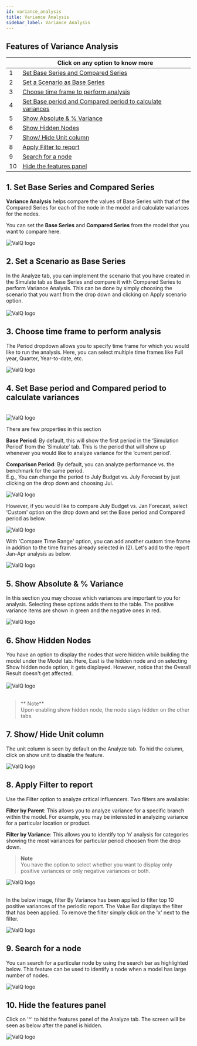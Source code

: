 ```yaml
---
id: variance_analysis
title: Variance Analysis
sidebar_label: Variance Analysis
---
```


<div style={{textAlign: 'center'}}> 

## Features of Variance Analysis

</div>

<div style={{textAlign: 'justify'}} className="table-center">

|   	| Click on any option to know more  	|
|---	|---	|
| 1  	| [Set Base Series and Compared Series](#1-set-base-series-and-compared-series)  	|
| 2  	| [Set a Scenario as Base Series](#2--set-a-scenario-as-base-series) |
| 3  	| [Choose time frame to perform analysis](#3-choose-time-frame-to-perform-analysis) |
| 4  	| [Set Base period and Compared period to calculate variances](#4-set-base-period-and-compared-period-to-calculate-variances ) 	|
| 5  	| [Show Absolute & % Variance](#5-show-absolute---variance) |
| 6  	| [Show Hidden Nodes](#6-show-hidden-nodes)	|
| 7  	| [Show/ Hide Unit column](#7-show-hide-unit-column)  	|
| 8  	| [Apply Filter to report](#8-apply-filter-to-report)  	|
| 9  	| [Search for a node](#9-search-for-a-node)  	|
| 10  	| [Hide the features panel](#10-hide-the-features-panel)  	|
</div>

## 1. Set Base Series and Compared Series

<div style={{textAlign: 'justify'}}>

**Variance Analysis** helps compare the values of Base Series with that of the Compared Series for each of the node in the model and 
calculate variances for the nodes.

You can set the **Base Series** and **Compared Series** from the model that you want to compare here. 
</div>
<div style={{textAlign: 'center'}}>
  <Zoom>
<img alt="ValQ logo" src={useBaseUrl('/doc-images/analyze/analyze3.png')} />
  </Zoom>
</div>

## 2.  Set a Scenario as Base Series

<div style={{textAlign: 'justify'}}>
In the Analyze tab, you can implement the scenario that you have created in the Simulate tab as Base Series and compare it with Compared
Series to perform Variance Analysis. This can be done by simply choosing the scenario that you want from the drop down and clicking on Apply scenario option. <br /> <br />
</div>
<div style={{textAlign: 'center'}}>
  <Zoom>
<img alt="ValQ logo" src={useBaseUrl('/doc-images/analyze/analyze2.png')} />
  </Zoom>
</div>

## 3. Choose time frame to perform analysis

<div style={{textAlign: 'justify'}}>

The Period dropdown allows you to specify time frame for which you would like to run the analysis. Here, you can select multiple 
time frames like Full year, Quarter, Year-to-date, etc.
</div>
<div style={{textAlign: 'center'}}>
  <Zoom>
<img alt="ValQ logo" src={useBaseUrl('/doc-images/analyze/analyze4.png')} />
  </Zoom>
</div> 

## 4. Set Base period and Compared period to calculate variances

<br />
<div style={{textAlign: 'center'}}>
  <Zoom>
<img alt="ValQ logo" src={useBaseUrl('/doc-images/analyze/analyze7.png')} />
  </Zoom>
</div>

There are few properties in this section

<div style={{textAlign: 'justify'}}>

**Base Period**: By default, this will show the first period in the ‘Simulation Period’ from the ‘Simulate’ tab. 
This is the period that will show up whenever you would like to analyze variance for the ‘current period’.

**Comparison Period**: By default, you can analyze performance vs. the benchmark for the same period. <br />
E.g., You can change the period to July Budget vs. July Forecast by just clicking on the drop down and choosing Jul.
</div>

<div style={{textAlign: 'center'}}>
  <Zoom>
<img alt="ValQ logo" src={useBaseUrl('/doc-images/analyze/analyze8.png')} />
  </Zoom>
</div>

However, if you would like to compare July Budget vs. Jan Forecast, select ‘Custom' option on the drop down and set the Base period and
Compared period as below. 

<div style={{textAlign: 'center'}}>
  <Zoom>
<img alt="ValQ logo" src={useBaseUrl('/doc-images/analyze/analyze9.1.png')} />
  </Zoom>
</div> 

With 'Compare Time Range' option, you can add another custom time frame in addition to the time frames already selected in (2). Let's add
to the report Jan-Apr analysis as below.

<div style={{textAlign: 'center'}}>
  <Zoom>
<img alt="ValQ logo" src={useBaseUrl('/doc-images/analyze/analyze9.2.png')} />
  </Zoom>
</div> 

## 5. Show Absolute & % Variance

<div style={{textAlign: 'justify'}}>

In this section you may choose which variances are important to you for analysis. Selecting these options adds them to the table.
The positive variance items are shown in green and the negative ones in red.
</div>
<div style={{textAlign: 'center'}}>
  <Zoom>
<img alt="ValQ logo" src={useBaseUrl('/doc-images/analyze/analyze10.png')} />
  </Zoom>
</div>

## 6. Show Hidden Nodes

<div style={{textAlign: 'justify'}}>
You have an option to display the nodes that were hidden while building the model under the Model tab.
Here, East is the hidden node and on selecting Show hidden node option, it gets displayed.
However, notice that the Overall Result doesn't get affected. 
</div> <br />

<div style={{textAlign: 'center'}}>
  <Zoom>
<img alt="ValQ logo" src={useBaseUrl('/doc-images/analyze/analyze11.png')} />
  </Zoom>
</div> <br />

> ** Note** <br /> Upon enabling show hidden node, the node stays hidden on the other tabs.

## 7. Show/ Hide Unit column

<div style={{textAlign: 'justify'}}>

The unit column is seen by default on the Analyze tab. To hid the column, click on show unit to disable the feature.
</div>
<div style={{textAlign: 'center'}}>
  <Zoom>
<img alt="ValQ logo" src={useBaseUrl('/doc-images/analyze/analyze12.png')} />
  </Zoom>
</div>

## 8. Apply Filter to report

<div style={{textAlign: 'justify'}}>

Use the Filter option to analyze critical influencers.  Two filters are available:

**Filter by Parent**: This allows you to analyze variance for a specific branch within the model. For example, you may be interested in analyzing variance for a particular location or product.

**Filter by Variance**: This allows you to identify top ‘n’ analysis for categories showing the most variances for particular period choosen from the drop down.

> **Note** <br /> You have the option to select whether you want to display only positive variances or only negative variances or both.

</div>
<div style={{textAlign: 'center'}}>
  <Zoom>
<img alt="ValQ logo" src={useBaseUrl('/doc-images/analyze/analyze13.1.png')} />
  </Zoom>
</div>

<br />
<div style={{textAlign: 'justify'}}>

In the below image, filter By Variance has been applied to filter top 10 positive variances of the periodic report. The Value Bar displays 
the filter that has been applied. To remove the filter simply click on the 'x' next to the filter. 

</div>

<div style={{textAlign: 'center'}}>
  <Zoom>
<img alt="ValQ logo" src={useBaseUrl('/doc-images/analyze/analyze13.2.png')} />
  </Zoom>
</div>

## 9. Search for a node

<div style={{textAlign: 'justify'}}>

You can search for a particular node by using the search bar as highlighted below. This feature can be used to identify a node when a model 
has large number of nodes. 

</div>

<div style={{textAlign: 'center'}}>
  <Zoom>
<img alt="ValQ logo" src={useBaseUrl('/doc-images/analyze/analyze14.png')} />
  </Zoom>
</div>

## 10. Hide the features panel

Click on '^' to hid the features panel of the Analyze tab. The screen will be seen as below after the panel is hidden.

<div style={{textAlign: 'center'}}>
  <Zoom>
<img alt="ValQ logo" src={useBaseUrl('/doc-images/analyze/analyze15.png')} />
  </Zoom>
</div>
